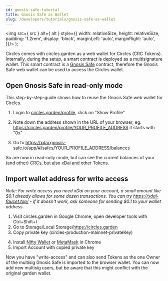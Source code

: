 ```yaml
---
id: gnosis-safe-tutorial
title: Gnosis Safe as Wallet
slug: /developers/tutorials/gnosis-safe-as-wallet
---
```

  <img
    src={ src }
    alt={ alt }
    style={{
      width: relativeSize,
      height: relativeSize,
      padding: '1.2rem',
      display: 'block',
      marginLeft: 'auto',
      marginRight: 'auto',
    }}/>
);

Circles comes with circles.garden as a web wallet for Circles (CRC Tokens). Internally, during the setup, a smart contract is deployed as a multisignature wallet. This smart contract is a [Gnosis Safe](https://gnosis-safe.io/) contract, therefore the Gnosis Safe web wallet can be used to access the Circles wallet.

## Open Gnosis Safe in read-only mode

This step-by-step-guide shows how to reuse the Gnosis Safe web wallet for Circles.

1. Login to [circles.garden/profile](https://circles.garden/profile), click on "Show Profile"

<FormattedImage relativeSize="50%" src="../assets/gnosis-safe-1.png" alt="Screenshot show profile"/>

2. Note down the address shown in the URL of your browser, eg. https://circles.garden/profile/YOUR_PROFILE_ADDRESS it starts with "0x"

<FormattedImage relativeSize="60%" src="../assets/gnosis-safe-2.png" alt="Screenshot profile address"/>


3. Go to https://xdai.gnosis-safe.io/app/#/safes/YOUR_PROFILE_ADDRESS/balances

So are now in read-only mode, but can see the current balances of your (and other) CRCs, but also xDai and other Tokens.

## Import wallet address for write access

_Note: For write access you need xDai on your account, a small amount like $0.1 already allows for some dozen transactions. You can try https://xdai-faucet.top/ - if it doesn't work, ask someone for sending $0.1 to your wallet address._

1. Visit circles.garden in Google Chrome, open developer tools with Ctrl+Shift+I
2. Go to Storage/Local Storage/https://circles.garden
3. Copy private key (circles-production-mainnet-privateKey)

<FormattedImage relativeSize="60%" src="../assets/gnosis-safe-3.jpeg" alt="Screenshot local storage"/>


4. Install [Nifty Wallet](https://www.poa.network/for-users/nifty-wallet) or [MetaMask](https://metamask.io/) in Chrome
5. Import Account with copied private key

<FormattedImage relativeSize="30%" src="../assets/gnosis-safe-4.jpeg" alt="Screenshot wallet"/>


Now you have "write-access" and can also send Tokens as the one Owner of the multisig Gnosis Safe is imported to the browser wallet. You can now add new multisig users, but be aware that this might conflict with the original garden wallet.
